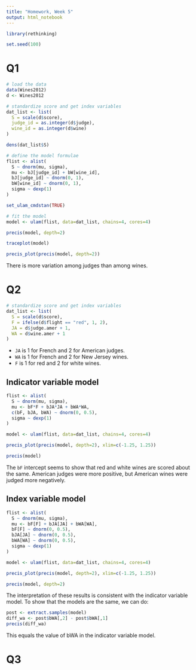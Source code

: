 ```yaml
---
title: "Homework, Week 5"
output: html_notebook
---
```


```r
library(rethinking)

set.seed(100)
```

# Q1

```r
# load the data
data(Wines2012)
d <- Wines2012

# standardize score and get index variables
dat_list <- list(
  S = scale(d$score),
  judge_id = as.integer(d$judge),
  wine_id = as.integer(d$wine)
)
```

```r
dens(dat_list$S)
```

```r
# define the model formulae
flist <- alist(
  S ~ dnorm(mu, sigma),
  mu <- bJ[judge_id] + bW[wine_id],
  bJ[judge_id] ~ dnorm(0, 1),
  bW[wine_id] ~ dnorm(0, 1),
  sigma ~ dexp(1)
)

set_ulam_cmdstan(TRUE)

# fit the model
model <- ulam(flist, data=dat_list, chains=4, cores=4)
```

```r
precis(model, depth=2)

traceplot(model)
```

```r
precis_plot(precis(model, depth=2))
```

There is more variation among judges than among wines.

# Q2

```r
# standardize score and get index variables
dat_list <- list(
  S = scale(d$score),
  F = ifelse(d$flight == "red", 1, 2),
  JA = d$judge.amer + 1,
  WA = d$wine.amer + 1
)
```

* `JA` is 1 for French and 2 for American judges.
* `WA` is 1 for French and 2 for New Jersey wines.
* `F` is 1 for red and 2 for white wines.

## Indicator variable model

```r
flist <- alist(
  S ~ dnorm(mu, sigma),
  mu <- bF*F + bJA*JA + bWA*WA,
  c(bF, bJA, bWA) ~ dnorm(0, 0.5),
  sigma ~ dexp(1)
)

model <- ulam(flist, data=dat_list, chains=4, cores=4)
```

```r
precis_plot(precis(model, depth=2), xlim=c(-1.25, 1.25))

precis(model)
```

The `bF` intercept seems to show that red and white wines are scored about the same. American judges were more positive, but American wines were judged more negatively.

## Index variable model

```r
flist <- alist(
  S ~ dnorm(mu, sigma),
  mu <- bF[F] + bJA[JA] + bWA[WA],
  bF[F] ~ dnorm(0, 0.5),
  bJA[JA] ~ dnorm(0, 0.5),
  bWA[WA] ~ dnorm(0, 0.5),
  sigma ~ dexp(1)
)

model <- ulam(flist, data=dat_list, chains=4, cores=4)
```

```r
precis_plot(precis(model, depth=2), xlim=c(-1.25, 1.25))

precis(model, depth=2)
```

The interpretation of these results is consistent with the indicator variable model. To show that the models are the same, we can do:

```r
post <- extract.samples(model)
diff_wa <- post$bWA[,2] - post$bWA[,1]
precis(diff_wa)
```

This equals the value of bWA in the indicator variable model.

# Q3

